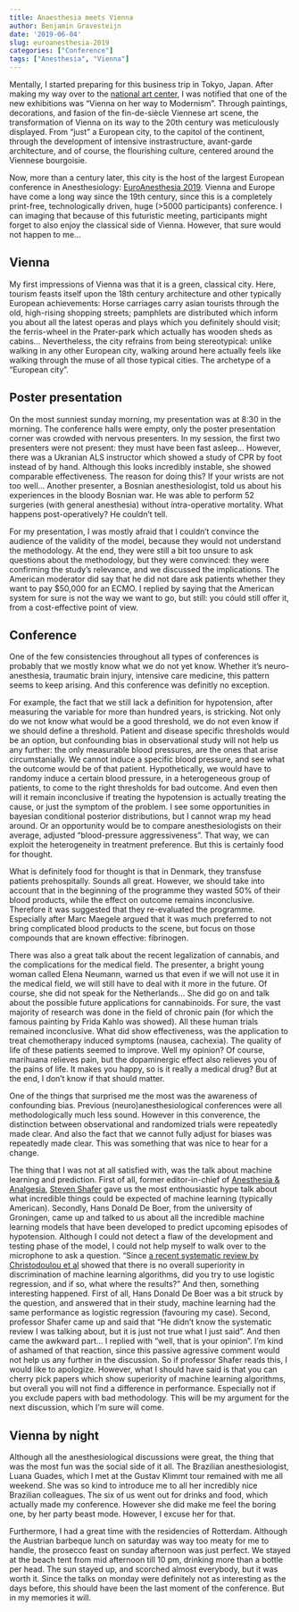 ```yaml
---
title: Anaesthesia meets Vienna
author: Benjamin Gravesteijn
date: '2019-06-04'
slug: euroanesthesia-2019
categories: ["Conference"]
tags: ["Anesthesia", "Vienna"]
---
```


Mentally, I started preparing for this business trip in Tokyo, Japan. After making my way over to the [national art center](www.nact.jp), I was notified that one of the new exhibitions was "Vienna on her way to Modernism". Through paintings, decorations, and fasion of the fin-de-siècle Viennese art scene, the transformation of Vienna on its way to the 20th century was meticulously displayed. From "just" a European city, to the capitol of the continent, through the development of intensive instrastructure, avant-garde architecture, and of course, the flourishing culture, centered around the Viennese bourgoisie. 

Now, more than a century later, this city is the host of the largest European conference in Anesthesiology: [EuroAnesthesia 2019](http://www.euroanaesthesia2019.com/). Vienna and Europe have come a long way since the 19th century, since this is a completely print-free, technologically driven, huge (>5000 participants) conference. I can imaging that because of this futuristic meeting, participants might forget to also enjoy the classical side of Vienna. However, that sure would not happen to me...

## Vienna
My first impressions of Vienna was that it is a green, classical city. Here, tourism feasts itself upon the 18th century architecture and other typically European achievements: Horse carriages carry asian tourists through the old, high-rising shopping streets; pamphlets are distributed which inform you about all the latest operas and plays which you definitely should visit; the ferris-wheel in the Prater-park which actually has wooden sheds as cabins... Nevertheless, the city refrains from being stereotypical: unlike walking in any other European city, walking around here actually feels like walking through the muse of all those typical cities. The archetype of a "European city". 

## Poster presentation
On the most sunniest sunday morning, my presentation was at 8:30 in the morning. The conference halls were empty, only the poster presentation corner was crowded with nervous presenters. In my session, the first two presenters were not present: they must have been fast asleep... However, there was a Ukranian ALS instructor which showed a study of CPR by foot instead of by hand. Although this looks incredibly instable, she showed comparable effectiveness. The reason for doing this? If your wrists are not too well... Another presenter, a Bosnian anesthesiologist, told us about his experiences in the bloody Bosnian war. He was able to perform 52 surgeries (with general anesthesia) without íntra-operative mortality. What happens post-operatively? He couldn't tell. 

For my presentation, I was mostly afraid that I couldn't convince the audience of the validity of the model, because they would not understand the methodology. At the end, they were still a bit too unsure to ask questions about the methodology, but they were convinced: they were confirming the study's relevance, and we discussed the implications. The American moderator did say that he did not dare ask patients whether they want to pay $50,000 for an ECMO. I replied by saying that the American system for sure is not the way we want to go, but still: you cóuld still offer it, from a cost-effective point of view.

## Conference
One of the few consistencies throughout all types of conferences is probably that we mostly know what we do not yet know. Whether it's neuro-anesthesia, traumatic brain injury, intensive care medicine, this pattern seems to keep arising. And this conference was definitly no exception.

For example, the fact that we still lack a definition for hypotension, after measuring the variable for more than hundred years, is stricking. Not only do we not know what would be a good threshold, we do not even know if we should define a threshold. Patient and disease specific thresholds would be an option, but confounding bias in observational study will not help us any further: the only measurable blood pressures, are the ones that arise circumstanially. We cannot induce a specific blood pressure, and see what the outcome would be of that patient. Hypothetically, we would have to randomy induce a certain blood pressure, in a heterogeneous group of patients, to come to the right thresholds for bad outcome. And even then will it remain inconclusive if treating the hypotension is actually treating the cause, or just the symptom of the problem. I see some opportunities in bayesian conditional posterior distributions, but I cannot wrap my head around. Or an opportunity would be to compare anesthesiologists on their average, adjusted "blood-pressure aggressiveness". That way, we can exploit the heterogeneity in treatment preference. But this is certainly food for thought. 

What is definitely food for thought is that in Denmark, they transfuse patients prehospitally. Sounds all great. However, we should take into account that in the beginning of the programme they wasted 50% of their blood products, while the effect on outcome remains inconclusive. Therefore it was suggested that they re-evaluated the programme. Especially after Marc Maegele argued that it was much preferred to not bring complicated blood products to the scene, but focus on those compounds that are known effective: fibrinogen.

There was also a great talk about the recent legalization of cannabis, and the complications for the medical field. The presenter, a bright young woman called Elena Neumann, warned us that even if we will not use it in the medical field, we will still have to deal with it more in the future. Of course, she did not speak for the Netherlands... She did go on and talk about the possible future applications for cannabinoids. For sure, the vast majority of research was done in the field of chronic pain (for which the famous painting by Frida Kahlo was showed). All these human trials remained inconclusive. What did show effectiveness, was the application to treat chemotherapy induced symptoms (nausea, cachexia). The quality of life of these patients seemed to improve. Well my opinion? Of course, marihuana relieves pain, but the dopaminergic effect also relieves you of the pains of life. It makes you happy, so is it really a medical drug? But at the end, I don't know if that should matter.

One of the things that surprised me the most was the awareness of confounding bias. Previous (neuro)anesthesiological conferences were all methodologically much less sound. However in this converence, the distinction between observational and randomized trials were repeatedly made clear. And also the fact that we cannot fully adjust for biases was repeatedly made clear. This was something that was nice to hear for a change.

The thing that I was not at all satisfied with, was the talk about machine learning and prediction. First of all, former editor-in-chief of [Anesthesia & Analgesia](https://journals.lww.com/anesthesia-analgesia/pages/default.aspx), [Steven Shafer](https://en.wikipedia.org/wiki/Steven_Shafer) gave us the most enthousiastic hype talk about what incredible things could be expected of machine learning (typically American). Secondly, Hans Donald	De Boer, from the university of Groningen, came up and talked to us about all the incredible machine learning models that have been developed to predict upcoming episodes of hypotension. Although I could not detect a flaw of the development and testing phase of the model, I could not help myself to walk over to the microphone to ask a question. "Since [a recent systematic review by Christodoulou et al](https://www.jclinepi.com/article/S0895-4356(18)31081-3/abstract) showed that there is no overall superiority in discrimination of machine learning algorithms, did you try to use logistic regression, and if so, what where the results?" And then, something interesting happened. First of all, Hans Donald De Boer was a bit struck by the question, and answered that in their study, machine learning had the same performance as logistic regression (favouring my case). Second, professor Shafer came up and said that "He didn't know the systematic review I was talking about, but it is just not true what I just said". And then came the awkward part... I replied with "well, that is your opinion". I'm kind of ashamed of that reaction, since this passive agressive comment would not help us any further in the discussion. So if professor Shafer reads this, I would like to apologize. However, what I should have said is that you can cherry pick papers which show superiority of machine learning algorithms, but overall you will not find a difference in performance. Especially not if you exclude papers with bad methodology. This will be my argument for the next discussion, which I'm sure will come.

## Vienna by night
Although all the anesthesiological discussions were great, the thing that was the most fun was the social side of it all. The Brazilian anesthesiologist, Luana Guades, which I met at the Gustav Klimmt tour remained with me all weekend. She was so kind to introduce me to all her incredibly nice Brazilian colleagues. The six of us went out for drinks and food, which actually made my conference. However she did make me feel the boring one, by her party beast mode. However, I excuse her for that. 

Furthermore, I had a great time with the residencies of Rotterdam. Although the Austrian barbeque lunch on saturday was way too meaty for me to handle, the prosecco feast on sunday afternoon was just perfect. We stayed at the beach tent from mid afternoon till 10 pm, drinking more than a bottle per head. The sun stayed up, and scorched almost everybody, but it was worth it. Since the talks on monday were definitely not as interesting as the days before, this should have been the last moment of the conference. But in my memories it will. 





